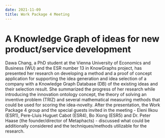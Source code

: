 ---
date: 2021-11-09
title: Work Package 4 Meeting
---


# A Knowledge Graph of ideas for new product/service development

Dawa Chang, a PhD student at the Vienna University of Economics and Business (WU) and the ESR number 13 in KnowGraphs project, has presented her research on developing a method and a proof of concept application for supporting the idea generation and idea selection of a company with a Knowledge Graph Database (DB) of the existing ideas and their selection result. She summarized the progress of her research while introducing the innovation ontology concept, the theory of solving an inventive problem (TRIZ) and several mathematical measuring methods that could be used for scoring the idea-novelty. After the presentation, the Work Package 4 group and the special guests invited in the meeting - Eleni Ilkou (ESR1), Pere-Lluis Huguet Cabot (ESR4), Bo Xiong (ESR5) and Dr. Peter Haase (the founder/director of Metaphacts) - discussed what could be additionally considered and the techniques/methods utilizable for the research.
